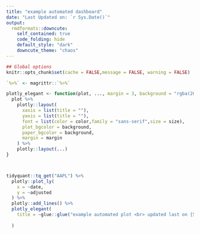 ```yaml
---
title: "example automated dashboard"
date: "Last Updated on: `r Sys.Date()`"
output:
  rmdformats::downcute:
    self_contained: true
    code_folding: hide
    default_style: "dark"
    downcute_theme: "chaos"
---
```



```r
## Global options
knitr::opts_chunk$set(cache = FALSE,message = FALSE, warning = FALSE)
```

```r

`%>%` <- magrittr::`%>%`

plotly_elegant <- function(plot, ..., margin = 3, background = "rgba(20,20,21,1)", color = "#ffffff",size = 16) {
  plot %>%
    plotly::layout(
      xaxis = list(title = ""),
      yaxis = list(title = ""),
      font = list(color = color,family = "sans-serif",size = size),
      plot_bgcolor = background,
      paper_bgcolor = background,
      margin = margin
    ) %>%
    plotly::layout(...)
}



tidyquant::tq_get("AAPL") %>% 
  plotly::plot_ly(
    x = ~date,
    y = ~adjusted
  ) %>% 
  plotly::add_lines() %>% 
  plotly_elegant(
    title = ~glue::glue("example automated plot <br> updated last on {Sys.Date()}")
    
  )


```

